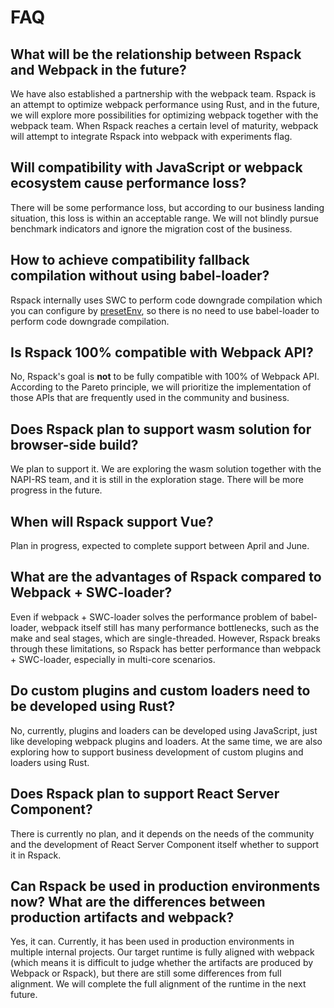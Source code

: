 # FAQ

## What will be the relationship between Rspack and Webpack in the future?

We have also established a partnership with the webpack team. Rspack is an attempt to optimize webpack performance using Rust, and in the future, we will explore more possibilities for optimizing webpack together with the webpack team. When Rspack reaches a certain level of maturity, webpack will attempt to integrate Rspack into webpack with experiments flag.

## Will compatibility with JavaScript or webpack ecosystem cause performance loss?

There will be some performance loss, but according to our business landing situation, this loss is within an acceptable range. We will not blindly pursue benchmark indicators and ignore the migration cost of the business.

## How to achieve compatibility fallback compilation without using babel-loader?

Rspack internally uses SWC to perform code downgrade compilation which you can configure by [presetEnv](/config/builtins#builtinspresetenv), so there is no need to use babel-loader to perform code downgrade compilation.

## Is Rspack 100% compatible with Webpack API?

No, Rspack's goal is **not** to be fully compatible with 100% of Webpack API. According to the Pareto principle, we will prioritize the implementation of those APIs that are frequently used in the community and business.

## Does Rspack plan to support wasm solution for browser-side build?

We plan to support it. We are exploring the wasm solution together with the NAPI-RS team, and it is still in the exploration stage. There will be more progress in the future.

## When will Rspack support Vue?

Plan in progress, expected to complete support between April and June.

## What are the advantages of Rspack compared to Webpack + SWC-loader?

Even if webpack + SWC-loader solves the performance problem of babel-loader, webpack itself still has many performance bottlenecks, such as the make and seal stages, which are single-threaded. However, Rspack breaks through these limitations, so Rspack has better performance than webpack + SWC-loader, especially in multi-core scenarios.

## Do custom plugins and custom loaders need to be developed using Rust?

No, currently, plugins and loaders can be developed using JavaScript, just like developing webpack plugins and loaders. At the same time, we are also exploring how to support business development of custom plugins and loaders using Rust.

## Does Rspack plan to support React Server Component?

There is currently no plan, and it depends on the needs of the community and the development of React Server Component itself whether to support it in Rspack.

## Can Rspack be used in production environments now? What are the differences between production artifacts and webpack?

Yes, it can. Currently, it has been used in production environments in multiple internal projects. Our target runtime is fully aligned with webpack (which means it is difficult to judge whether the artifacts are produced by Webpack or Rspack), but there are still some differences from full alignment. We will complete the full alignment of the runtime in the next future.

